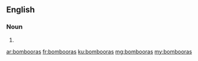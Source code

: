 ==English==

===Noun===
{{head|en|noun plural form}}

# {{plural of|bomboora|lang=en}}

[[ar:bombooras]]
[[fr:bombooras]]
[[ku:bombooras]]
[[mg:bombooras]]
[[my:bombooras]]